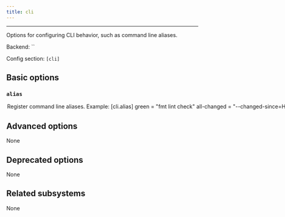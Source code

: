 ```yaml
---
title: cli
---
```



---

Options for configuring CLI behavior, such as command line aliases.

Backend: <span className="color--primary">``</span>

Config section: <span className="color--primary">`[cli]`</span>

<span className={styles.options}>

## Basic options

### `alias`

<Option
  cli_repr={`--cli-alias="{'key1': val1, 'key2': val2, ...}"`}
  env_repr='PANTS_CLI_ALIAS'
  toml_repr={`[cli.alias]
key1 = val1
key2 = val2
...`}
  default_repr={`{}`}
>

Register command line aliases.
Example:

```
[cli.alias]
green = "fmt lint check"
all-changed = "--changed-since=HEAD --changed-dependees=transitive"
```

This would allow you to run `/home/josh/work/scie-pants/dist/scie-pants-linux-x86_64 green all-changed`, which is shorthand for `/home/josh/work/scie-pants/dist/scie-pants-linux-x86_64 fmt lint check --changed-since=HEAD --changed-dependees=transitive`.

Notice: this option must be placed in a config file (e.g. `pants.toml` or `pantsrc`) to have any effect.

</Option>

## Advanced options

None

## Deprecated options

None

## Related subsystems

None

</span>

